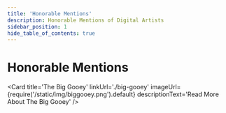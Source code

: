 ---
title: 'Honorable Mentions'
description: Honorable Mentions of Digital Artists
sidebar_position: 1
hide_table_of_contents: true
---


# Honorable Mentions

<Card
    title='The Big Gooey'
    linkUrl='./big-gooey'
    imageUrl={require('/static/img/biggooey.png').default}
    descriptionText='Read More About The Big Gooey'
/>
